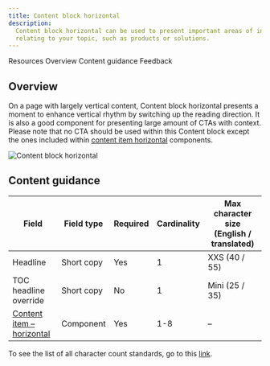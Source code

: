 ```yaml
---
title: Content block horizontal
description:
  Content block horizontal can be used to present important areas of interest
  relating to your topic, such as products or solutions.
---
```



<ComponentDescription name="Content block horizontal" type="layout" />

<AnchorLinks>

<AnchorLink>Resources</AnchorLink>
<AnchorLink>Overview</AnchorLink>
<AnchorLink>Content guidance</AnchorLink>
<AnchorLink>Feedback</AnchorLink>

</AnchorLinks>

<ResourceLinks name="Content block horizontal" type="layout" />

## Overview

On a page with largely vertical content, Content block horizontal presents a
moment to enhance vertical rhythm by switching up the reading direction. It is also
a good component for presenting large amount of CTAs with context. Please note
that no CTA should be used within this Content block except the ones included
within
[content item horizontal](https://www.ibm.com/standards/carbon/components/content-item-horizontal)
components.

<Row>
<Column colMd={6} colLg={8}>

![Content block horizontal](../../images/component/content-block-horizontal/contentblockhorizontal-overview.png)

</Column>
</Row>

## Content guidance

| Field                                                                                                | Field type | Required | Cardinality | Max character size (English / translated) |
| ---------------------------------------------------------------------------------------------------- | ---------- | -------- | ----------- | ----------------------------------------- |
| Headline                                                                                             | Short copy | Yes      | 1           | XXS (40 / 55)                             |
| TOC headline override                                                                                | Short copy | No       | 1           | Mini (25 / 35)                            |
| [Content item – horizontal](https://www.ibm.com/standards/carbon/components/content-item-horizontal) | Component  | Yes      | 1-8         | –                                         |

To see the list of all character count standards, go to this
<a href="https://github.com/carbon-design-system/carbon-for-ibm-dotcom-website/wiki/Character-count-standards" target="_blank" rel="noreferrer noopener nofollow">link</a>.

<ComponentFooter name="Content block horizontal" type="layout" />
